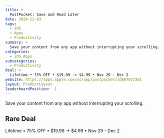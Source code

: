 ```yaml
---
title: >
  PostPocket: Save and Read Later
date: 2024-12-03
tags:
  - iOS
  - Apps
  - Productivity
summary: >
  Save your content from any app without interrupting your scrolling.
categories:
  - iOS Apps
subcategories:
  - Productivity
deal: >
  Lifetime • 75% OFF • $19.99 -> $4.99 • Nov 29 - Dec 2
website: https://apps.apple.com/us/app/postpocket/id667072361
layout: ProductLayout
leaderboardPosition: -1
---
```

Save your content from any app without interrupting your scrolling.

## Rare Deal

Lifetime • 75% OFF • $19.99 -> $4.99 • Nov 29 - Dec 2
